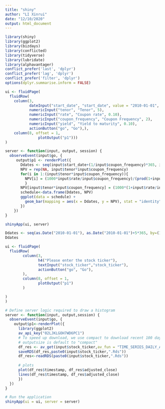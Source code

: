 ```yaml
---
title: "shiny"
author: "LI Xinrui"
date: "12/10/2020"
output: html_document
---
```



```r

library(shiny)
library(ggplot2)
library(bizdays)
library(conflicted)
library(tidyverse)
library(lubridate)
library(alphavantager)
conflict_prefer('last', 'dplyr')
conflict_prefer('lag', 'dplyr')
conflict_prefer('filter', 'dplyr')
options(dplyr.summarise.inform = FALSE)
```
```r
ui <- fluidPage(
  fluidRow(
    column(3,
           dateInput("start_date", "start_date", value = "2010-01-01", format = "mm/dd/yyyy"),
           numericInput("tenor", "Tenor", 5),
           numericInput("rate", "Coupon rate", 0.10),
           numericInput("coupon_frequency", "Coupon Frequency", 2),
           numericInput("yield", "Yield to maturity", 0.10),
           actionButton("go", "Go"),),
    column(8, offset = 1,
               plotOutput("p1")))
)

server <- function(input, output, session) {
  observeEvent(input$go, {
     output$p1 <- renderPlot({ 
       Ddates <- seq(input$start_date+(1/input$coupon_frequency)*365, input$start_date+input$tenor*365, by=(1/input$coupon_frequency)*365)
       NPV = rep(NA, input$tenor*input$coupon_frequency)
       for(i in 1:(input$tenor*input$coupon_frequency)){
         NPV[i] = (1000*input$rate/input$coupon_frequency)/(prod(1+input$yield/input$coupon_frequency)**(i))
         }
       NPV[input$tenor*input$coupon_frequency] = (1000*(1+input$rate/input$coupon_frequency))/(prod(1+input$yield/input$coupon_frequency)**(input$tenor*input$coupon_frequency))
       schedule<-data.frame(Ddates, NPV)
       ggplot(data = schedule) + 
         geom_bar(mapping = aes(x = Ddates, y = NPV), stat = "identity")
       })
    })
}

shinyApp(ui, server)
```


```r

Ddates <- seq(as.Date("2010-01-01"), as.Date("2010-01-01")+5*365, by=(1/2)*365)
Ddates
```



```r
ui <- fluidPage(
  fluidRow(
        column(3,
               h4("Please enter the stock ticker"),
               textInput("stock_ticker","stock_ticker"),
               actionButton("go", "Go"),
        ),
        column(8, offset = 1,
               plotOutput("p1")
        )

)
)

# Define server logic required to draw a histogram
server <- function(input, output,session) {
  observeEvent(input$go, {
    output$p1<-renderPlot({
      library(ggplot2)
      av_api_key("02LJKLGOH7WD6PC1")
      # To speed up download, we use compact to download recent 100 days.
      # outputsize is default to "compact"
      df_res <- av_get(input$stock_ticker,av_fun = "TIME_SERIES_DAILY_ADJUSTED",outputsize="compact")
      saveRDS(df_res,paste0(input$stock_ticker,".Rds"))
      df_res<-readRDS(paste0(input$stock_ticker,".Rds"))
      
      # plots
      plot(df_res$timestamp, df_res$adjusted_close) 
      lines(df_res$timestamp, df_res$adjusted_close)
      })
  })
}

# Run the application 
shinyApp(ui = ui, server = server)
```


```r

```

```r

```

